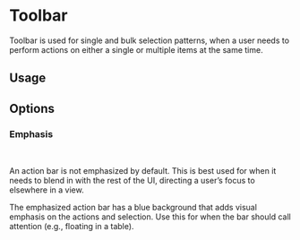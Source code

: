 


<Meta title="Components/Actions/Toolbar" of={ToolbarStories} />

# Toolbar

Toolbar is used for single and bulk selection patterns, when a user needs to perform actions on either a single or multiple items at the same time.

## Usage

<MainView />

<Canvas of={ToolbarStories.Default} sourceState="shown" />

<Controls />

## Options

### Emphasis

<OptionsView />

&nbsp;

An action bar is not emphasized by default. This is best used for when
it needs to blend in with the rest of the UI, directing a user’s focus
to elsewhere in a view.

The emphasized action bar has a blue background that adds visual
emphasis on the actions and selection. Use this for when the bar
should call attention (e.g., floating in a table).

<Canvas of={ToolbarStories.Emphasis} sourceState="shown" />
